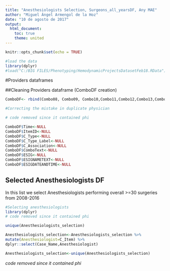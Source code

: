 ```yaml
---
title: "Anesthesiologists Selection, Surgeons_all_yearsDF, Any MAE"
author: "Miguel Ángel Armengol de la Hoz"
date: "10 de agosto de 2017"
output: 
  html_document:
    toc: true
    theme: united
---
```


```r
knitr::opts_chunk$set(echo = TRUE)
```

```r
#load the data
library(dplyr)
#load("C:/BIG FILES/Phenotyping/HemodynamicProjectsDatasetFeb18.RData")
```

#Providers dataframes 

##Cleaning Providers dataframe (ComboDF creation)

```r
ComboDF<- rbind(Combo08, Combo09, Combo10,Combo11,Combo12,Combo13,Combo14,Combo15,Combo16)

#Correcting the mistake in duplicate physician 

# code removed since it contained phi

ComboDF$Time<-NULL
ComboDF$ItemID<-NULL
ComboDF$C_Type<-NULL
ComboDF$C_Type_Label<-NULL
ComboDF$C_Association<-NULL
ComboDF$ComboText<-NULL
ComboDF$ESIG<-NULL
ComboDF$ESIGNAMETEXT<-NULL
ComboDF$ESIGDATEANDTIME<-NULL

```

## Selected Anesthesiologists DF

In this list we select Anesthesiologists performing overall >=30 surgeries from 2008-2016

```r
#Selecting anesthesiologists
library(dplyr)
# code removed since it contained phi

unique(Anesthesiologists_selection)

Anesthesiologists_selection<-Anesthesiologists_selection %>%
mutate(Anesthesiologist=C_Item) %>%
dplyr::select(Case_Name,Anesthesiologist)

Anesthesiologists_selection<-unique(Anesthesiologists_selection)

```


*code removed since it contained phi*



